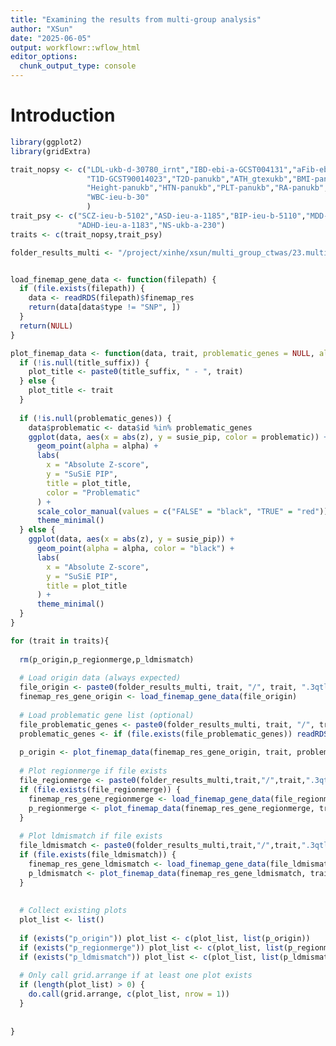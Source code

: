 ```yaml
---
title: "Examining the results from multi-group analysis"
author: "XSun"
date: "2025-06-05"
output: workflowr::wflow_html
editor_options:
  chunk_output_type: console
---
```


# Introduction

```r
library(ggplot2)
library(gridExtra)

trait_nopsy <- c("LDL-ukb-d-30780_irnt","IBD-ebi-a-GCST004131","aFib-ebi-a-GCST006414","SBP-ukb-a-360",
                 "T1D-GCST90014023","T2D-panukb","ATH_gtexukb","BMI-panukb","HB-panukb",
                 "Height-panukb","HTN-panukb","PLT-panukb","RA-panukb","RBC-panukb",
                 "WBC-ieu-b-30"
                 )
trait_psy <- c("SCZ-ieu-b-5102","ASD-ieu-a-1185","BIP-ieu-b-5110","MDD-ieu-b-102","PD-ieu-b-7",
               "ADHD-ieu-a-1183","NS-ukb-a-230")
traits <- c(trait_nopsy,trait_psy)

folder_results_multi <- "/project/xinhe/xsun/multi_group_ctwas/23.multi_group_0515/snakemake_outputs/"


load_finemap_gene_data <- function(filepath) {
  if (file.exists(filepath)) {
    data <- readRDS(filepath)$finemap_res
    return(data[data$type != "SNP", ])
  }
  return(NULL)
}

plot_finemap_data <- function(data, trait, problematic_genes = NULL, alpha = 0.4, title_suffix = NULL) {
  if (!is.null(title_suffix)) {
    plot_title <- paste0(title_suffix, " - ", trait)
  } else {
    plot_title <- trait
  }
  
  if (!is.null(problematic_genes)) {
    data$problematic <- data$id %in% problematic_genes
    ggplot(data, aes(x = abs(z), y = susie_pip, color = problematic)) +
      geom_point(alpha = alpha) +
      labs(
        x = "Absolute Z-score",
        y = "SuSiE PIP",
        title = plot_title,
        color = "Problematic"
      ) +
      scale_color_manual(values = c("FALSE" = "black", "TRUE" = "red")) +
      theme_minimal()
  } else {
    ggplot(data, aes(x = abs(z), y = susie_pip)) +
      geom_point(alpha = alpha, color = "black") +
      labs(
        x = "Absolute Z-score",
        y = "SuSiE PIP",
        title = plot_title
      ) +
      theme_minimal()
  }
}

```

```r

for (trait in traits){
  
  rm(p_origin,p_regionmerge,p_ldmismatch)
  
  # Load origin data (always expected)
  file_origin <- paste0(folder_results_multi, trait, "/", trait, ".3qtls.thin1.shared_all.L5.finemap_regions_res.RDS")
  finemap_res_gene_origin <- load_finemap_gene_data(file_origin)
  
  # Load problematic gene list (optional)
  file_problematic_genes <- paste0(folder_results_multi, trait, "/", trait, ".3qtls.thin1.shared_all.L5.ldmismatch_problematic_genes.RDS")
  problematic_genes <- if (file.exists(file_problematic_genes)) readRDS(file_problematic_genes) else NULL
  
  p_origin <- plot_finemap_data(finemap_res_gene_origin, trait, problematic_genes, title_suffix = "origin")
  
  # Plot regionmerge if file exists
  file_regionmerge <- paste0(folder_results_multi,trait,"/",trait,".3qtls.thin1.shared_all.L5.regionmerge_finemap_regions_res.RDS")
  if (file.exists(file_regionmerge)) {
    finemap_res_gene_regionmerge <- load_finemap_gene_data(file_regionmerge)
    p_regionmerge <- plot_finemap_data(finemap_res_gene_regionmerge, trait, problematic_genes, title_suffix = "regionmerge")
  }
  
  # Plot ldmismatch if file exists
  file_ldmismatch <- paste0(folder_results_multi,trait,"/",trait,".3qtls.thin1.shared_all.L5.ldmismatch_noLD_finemap_regions_res.RDS")
  if (file.exists(file_ldmismatch)) {
    finemap_res_gene_ldmismatch <- load_finemap_gene_data(file_ldmismatch)
    p_ldmismatch <- plot_finemap_data(finemap_res_gene_ldmismatch, trait, problematic_genes, title_suffix = "ldmismatch")
  }
  
  
  # Collect existing plots
  plot_list <- list()
  
  if (exists("p_origin")) plot_list <- c(plot_list, list(p_origin))
  if (exists("p_regionmerge")) plot_list <- c(plot_list, list(p_regionmerge))
  if (exists("p_ldmismatch")) plot_list <- c(plot_list, list(p_ldmismatch))
  
  # Only call grid.arrange if at least one plot exists
  if (length(plot_list) > 0) {
    do.call(grid.arrange, c(plot_list, nrow = 1))
  }
  
  
}


```